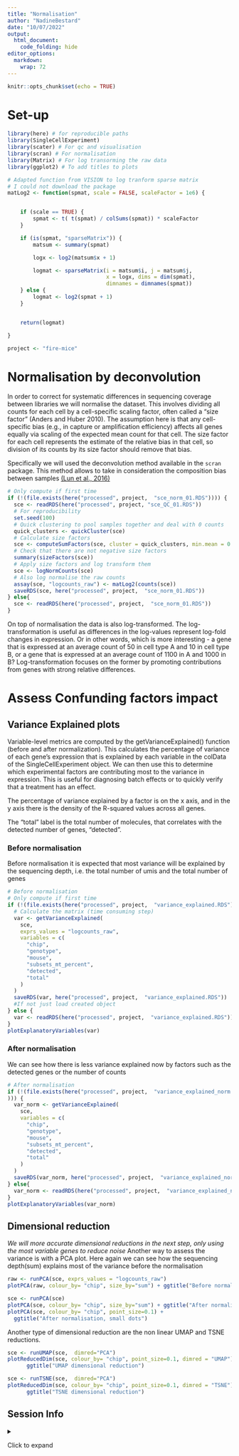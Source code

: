 ```yaml
---
title: "Normalisation"
author: "NadineBestard"
date: "10/07/2022"
output:
  html_document:
    code_folding: hide
editor_options: 
  markdown: 
    wrap: 72
---
```



```r
knitr::opts_chunk$set(echo = TRUE)
```

# Set-up

```r
library(here) # for reproducible paths
library(SingleCellExperiment)
library(scater) # For qc and visualisation
library(scran) # For normalisation
library(Matrix) # For log transorming the raw data
library(ggplot2) # To add titles to plots
```

```r
# Adapted function from VISION to log tranform sparse matrix
# I could not download the package
matLog2 <- function(spmat, scale = FALSE, scaleFactor = 1e6) {


    if (scale == TRUE) {
        spmat <- t( t(spmat) / colSums(spmat)) * scaleFactor
    }

    if (is(spmat, "sparseMatrix")) {
        matsum <- summary(spmat)

        logx <- log2(matsum$x + 1)

        logmat <- sparseMatrix(i = matsum$i, j = matsum$j,
                               x = logx, dims = dim(spmat),
                               dimnames = dimnames(spmat))
    } else {
        logmat <- log2(spmat + 1)
    }


    return(logmat)

}

```

```r
project <- "fire-mice"
```

# Normalisation by deconvolution

In order to correct for systematic differences in sequencing coverage between
libraries we will normalise the dataset. This involves dividing all counts for
each cell by a cell-specific scaling factor, often called a "size factor"
(Anders and Huber 2010). The assumption here is that any cell-specific bias
(e.g., in capture or amplification efficiency) affects all genes equally via
scaling of the expected mean count for that cell. The size factor for each cell
represents the estimate of the relative bias in that cell, so division of its
counts by its size factor should remove that bias.

Specifically we will used the deconvolution method available in the `scran`
package. This method allows to take in consideration the composition bias
between samples [(Lun et al.,
2016)](https://www.ncbi.nlm.nih.gov/pmc/articles/PMC4848819/)

```r
# Only compute if first time
if (!(file.exists(here("processed", project,  "sce_norm_01.RDS")))) {
  sce <- readRDS(here("processed", project, "sce_QC_01.RDS"))
  # For reproducibility
  set.seed(100)
  # Quick clustering to pool samples together and deal with 0 counts
  quick_clusters <- quickCluster(sce)
  # Calculate size factors
  sce <- computeSumFactors(sce, cluster = quick_clusters, min.mean = 0.1)
  # Check that there are not negative size factors
  summary(sizeFactors(sce))
  # Apply size factors and log transform them
  sce <- logNormCounts(sce)
  # Also log normalise the raw counts
  assay(sce, "logcounts_raw") <- matLog2(counts(sce))
  saveRDS(sce, here("processed", project,  "sce_norm_01.RDS"))
} else{
  sce <- readRDS(here("processed", project,  "sce_norm_01.RDS"))
}
```

On top of normalisation the data is also log-transformed. The log-transformation
is useful as differences in the log-values represent log-fold changes in
expression. Or in other words, which is more interesting - a gene that is
expressed at an average count of 50 in cell type A and 10 in cell type B, or a
gene that is expressed at an average count of 1100 in A and 1000 in B?
Log-transformation focuses on the former by promoting contributions from genes
with strong relative differences.

# Assess Confunding factors impact

## Variance Explained plots

Variable-level metrics are computed by the getVarianceExplained() function
(before and after normalization). This calculates the percentage of variance of
each gene's expression that is explained by each variable in the colData of the
SingleCellExperiment object. We can then use this to determine which
experimental factors are contributing most to the variance in expression. This
is useful for diagnosing batch effects or to quickly verify that a treatment has
an effect.

The percentage of variance explained by a factor is on the x axis, and in the y
axis there is the density of the R-squared values across all genes.

The "total" label is the total number of molecules, that correlates with the
detected number of genes, "detected".

### Before normalisation

Before normalisation it is expected that most variance will be explained by the
sequencing depth, i.e. the total number of umis and the total number of genes

```r
# Before normalisation
# Only compute if first time
if (!(file.exists(here("processed", project,  "variance_explained.RDS")))) {
  # Calculate the matrix (time consuming step)
  var <- getVarianceExplained(
    sce,
    exprs_values = "logcounts_raw",
    variables = c(
      "chip",
      "genotype",
      "mouse",
      "subsets_mt_percent",
      "detected",
      "total"
    )
  )
  saveRDS(var, here("processed", project,  "variance_explained.RDS"))
  #If not just load created object
} else {
  var <- readRDS(here("processed", project,  "variance_explained.RDS"))
}
plotExplanatoryVariables(var)
```

### After normalisation

We can see how there is less variance explained now by factors such as the
detected genes or the number of counts

```r
# After normalisation
if (!(file.exists(here("processed", project,  "variance_explained_norm.RDS")
))) {
  var_norm <- getVarianceExplained(
    sce,
    variables = c(
      "chip",
      "genotype",
      "mouse",
      "subsets_mt_percent",
      "detected",
      "total"
    )
  )
  saveRDS(var_norm, here("processed", project,  "variance_explained_norm.RDS"))
} else{
  var_norm <- readRDS(here("processed", project,  "variance_explained_norm.RDS"))
}
plotExplanatoryVariables(var_norm)
```

## Dimensional reduction

_We will more accurate dimensional reductions in the next step, only using the most variable genes to reduce noise_
Another way to assess the variance is with a PCA plot. Here again we can see how
the sequencing depth(sum) explains most of the variance before the normalisation

```r
raw <- runPCA(sce, exprs_values = "logcounts_raw")
plotPCA(raw, colour_by= "chip", size_by="sum") + ggtitle("Before normalisation")

sce <- runPCA(sce)
plotPCA(sce, colour_by= "chip", size_by="sum") + ggtitle("After normalisation")
plotPCA(sce, colour_by= "chip", point_size=0.1) + 
  ggtitle("After normalisation, small dots")
```

Another type of dimensional reduction are the non linear UMAP and TSNE reductions.
<!-- This is better -->
<!-- to assess how integrated the data is.  -->
```r
sce <- runUMAP(sce,  dimred="PCA")
plotReducedDim(sce, colour_by= "chip", point_size=0.1, dimred = "UMAP") + 
      ggtitle("UMAP dimensional reduction")
```
```r
sce <- runTSNE(sce,  dimred="PCA")
plotReducedDim(sce, colour_by= "chip", point_size=0.1, dimred = "TSNE") + 
      ggtitle("TSNE dimensional reduction")
```


## Session Info

<details>

<summary>

Click to expand

</summary>

```r
sessionInfo()
```

</details>
